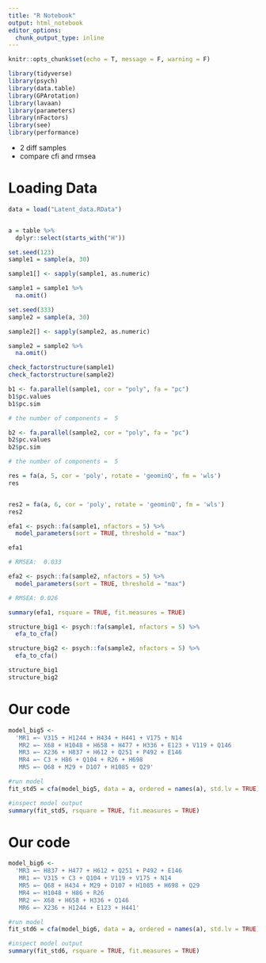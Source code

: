 ```yaml
---
title: "R Notebook"
output: html_notebook
editor_options: 
  chunk_output_type: inline
---
```


```r
knitr::opts_chunk$set(echo = T, message = F, warning = F)
```


```r
library(tidyverse)
library(psych)
library(data.table)
library(GPArotation)
library(lavaan)
library(parameters)
library(nFactors)
library(see)
library(performance)
```

- 2 diff samples
- compare cfi and rmsea

# Loading Data
```r
data = load("Latent_data.RData") 


a = table %>%
  dplyr::select(starts_with("H")) 

set.seed(123)
sample1 = sample(a, 30) 

sample1[] <- sapply(sample1, as.numeric) 

sample1 = sample1 %>%
  na.omit()

set.seed(333)
sample2 = sample(a, 30) 

sample2[] <- sapply(sample2, as.numeric) 

sample2 = sample2 %>%
  na.omit()

check_factorstructure(sample1)
check_factorstructure(sample2)
```



```r
b1 <- fa.parallel(sample1, cor = "poly", fa = "pc")
b1$pc.values
b1$pc.sim

# the number of components =  5 

b2 <- fa.parallel(sample2, cor = "poly", fa = "pc")
b2$pc.values
b2$pc.sim

# the number of components =  5 

res = fa(a, 5, cor = 'poly', rotate = 'geominQ', fm = 'wls')
res


res2 = fa(a, 6, cor = 'poly', rotate = 'geominQ', fm = 'wls')
res2
```



```r
efa1 <- psych::fa(sample1, nfactors = 5) %>%
  model_parameters(sort = TRUE, threshold = "max")

efa1

# RMSEA:  0.033

efa2 <- psych::fa(sample2, nfactors = 5) %>%
  model_parameters(sort = TRUE, threshold = "max")

# RMSEA: 0.026

summary(efa1, rsquare = TRUE, fit.measures = TRUE)
```


```r
structure_big1 <- psych::fa(sample1, nfactors = 5) %>%
  efa_to_cfa()

structure_big2 <- psych::fa(sample2, nfactors = 5) %>%
  efa_to_cfa()

structure_big1
structure_big2
```


# Our code
```r
model_big5 <-
  'MR1 =~ V315 + H1244 + H434 + H441 + V175 + N14
   MR2 =~ X68 + H1048 + H658 + H477 + H336 + E123 + V119 + Q146
   MR3 =~ X236 + H837 + H612 + Q251 + P492 + E146
   MR4 =~ C3 + H86 + Q104 + R26 + H698
   MR5 =~ Q68 + M29 + D107 + H1085 + Q29'

#run model
fit_std5 = cfa(model_big5, data = a, ordered = names(a), std.lv = TRUE)

#inspect model output
summary(fit_std5, rsquare = TRUE, fit.measures = TRUE)
```


# Our code
```r
model_big6 <-
  'MR3 =~ H837 + H477 + H612 + Q251 + P492 + E146
   MR1 =~ V315 + C3 + Q104 + V119 + V175 + N14
   MR5 =~ Q68 + H434 + M29 + D107 + H1085 + H698 + Q29
   MR4 =~ H1048 + H86 + R26
   MR2 =~ X68 + H658 + H336 + Q146
   MR6 =~ X236 + H1244 + E123 + H441'

#run model
fit_std6 = cfa(model_big6, data = a, ordered = names(a), std.lv = TRUE)

#inspect model output
summary(fit_std6, rsquare = TRUE, fit.measures = TRUE)
```



